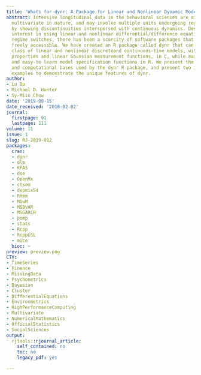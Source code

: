 ```yaml
---
title: 'Whats for dynr: A Package for Linear and Nonlinear Dynamic Modeling in R'
abstract: Intensive longitudinal data in the behavioral sciences are often noisy,
  multivariate in nature, and may involve multiple units undergoing regime switches
  by showing discontinuities interspersed with continuous dynamics. Despite increasing
  interest in using linear and nonlinear differential/difference equation models with
  regime switches, there has been a scarcity of software packages that are fast and
  freely accessible. We have created an R package called dynr that can handle a broad
  class of linear and nonlinear discreteand continuous-time models, with regime-switching
  properties and linear Gaussian measurement functions, in C, while maintaining simple
  and easy-to learn model specification functions in R. We present the mathematical
  and computational bases used by the dynr R package, and present two illustrative
  examples to demonstrate the unique features of dynr.
author:
- Lu Ou
- Michael D. Hunter
- Sy-Miin Chow
date: '2019-08-15'
date_received: '2018-02-02'
journal:
  firstpage: 91
  lastpage: 111
volume: 11
issue: 1
slug: RJ-2019-012
packages:
  cran:
  - dynr
  - dlm
  - KFAS
  - dse
  - OpenMx
  - ctsem
  - depmixS4
  - RHmm
  - MSwM
  - MSBVAR
  - MSGARCH
  - pomp
  - stats
  - Rcpp
  - RcppGSL
  - mice
  bioc: ~
preview: preview.png
CTV:
- TimeSeries
- Finance
- MissingData
- Psychometrics
- Bayesian
- Cluster
- DifferentialEquations
- Environmetrics
- HighPerformanceComputing
- Multivariate
- NumericalMathematics
- OfficialStatistics
- SocialSciences
output:
  rjtools::rjournal_article:
    self_contained: no
    toc: no
    legacy_pdf: yes

---
```


